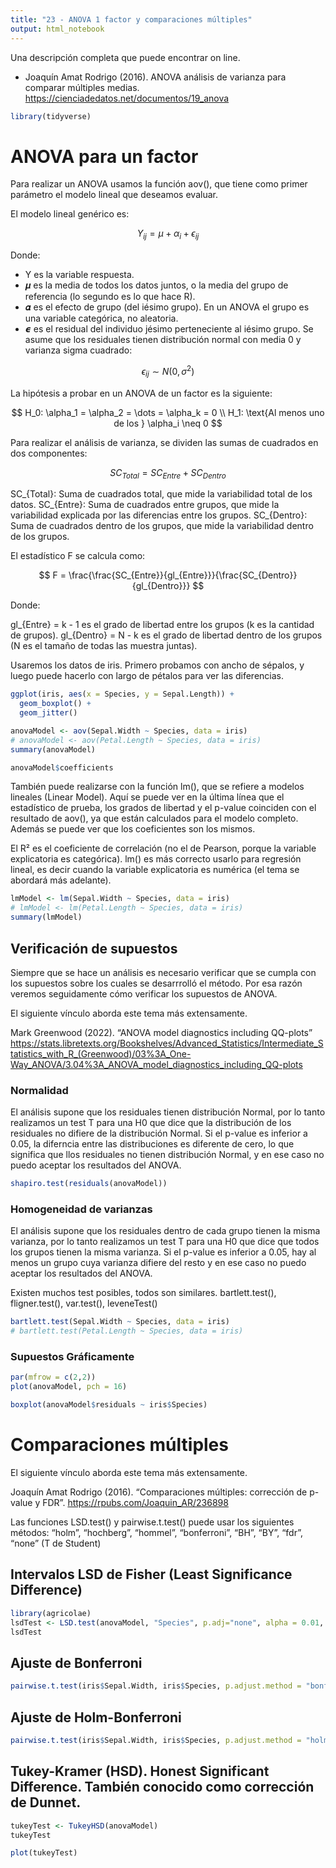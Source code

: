 ```yaml
---
title: "23 - ANOVA 1 factor y comparaciones múltiples"
output: html_notebook
---
```


Una descripción completa que puede encontrar on line.

-   Joaquín Amat Rodrigo (2016). ANOVA análisis de varianza para comparar múltiples medias.
<https://cienciadedatos.net/documentos/19_anova>

```r
library(tidyverse)
```

# ANOVA para un factor

Para realizar un ANOVA usamos la función aov(), que tiene como primer parámetro el modelo lineal que deseamos evaluar. 

El modelo lineal genérico es:

$$
Y_{ij} = \mu + \alpha_i + \epsilon_{ij}
$$

Donde:

-   Y es la variable respuesta.
-   𝝁 es la media de todos los datos juntos, o la media del grupo de referencia (lo segundo es lo que hace R).
-   𝜶 es el efecto de grupo (del iésimo grupo). En un ANOVA el grupo es una variable categórica, no aleatoria.
-   𝟄 es el residual del individuo jésimo perteneciente al iésimo grupo. 
Se asume que los residuales tienen distribución normal con media 0 y varianza sigma cuadrado:

$$
\epsilon_{ij} \sim N(0, \sigma^2)
$$



La hipótesis a probar en un ANOVA de un factor es la siguiente:


$$
H_0: \alpha_1 = \alpha_2 = \dots = \alpha_k = 0 \\
H_1: \text{Al menos uno de los } \alpha_i \neq 0
$$

Para realizar el análisis de varianza, se dividen las sumas de cuadrados en dos componentes:

$$
SC_{Total} = SC_{Entre} + SC_{Dentro}
$$

SC_{Total}: Suma de cuadrados total, que mide la variabilidad total de los datos.
SC_{Entre}: Suma de cuadrados entre grupos, que mide la variabilidad explicada por las diferencias entre los grupos.
SC_{Dentro}: Suma de cuadrados dentro de los grupos, que mide la variabilidad dentro de los grupos.


El estadístico F se calcula como:

$$
F = \frac{\frac{SC_{Entre}}{gl_{Entre}}}{\frac{SC_{Dentro}}{gl_{Dentro}}}
$$

Donde:

gl_{Entre} = k - 1 es el grado de libertad entre los grupos (k es la cantidad de grupos).
gl_{Dentro} = N - k es el grado de libertad dentro de los grupos (N es el tamaño de todas las muestra juntas).

Usaremos los datos de iris. Primero probamos con ancho de sépalos, y luego puede hacerlo con largo de pétalos para ver las diferencias.

```r
ggplot(iris, aes(x = Species, y = Sepal.Length)) +
  geom_boxplot() +
  geom_jitter()
```


```r
anovaModel <- aov(Sepal.Width ~ Species, data = iris)
# anovaModel <- aov(Petal.Length ~ Species, data = iris)
summary(anovaModel)
```

```r
anovaModel$coefficients
```


También puede realizarse con la función lm(), que se refiere a modelos lineales (Linear Model). Aquí se puede ver en la última línea que el estadístico de prueba, los grados de libertad y el p-value coinciden con el resultado de aov(), ya que están calculados para el modelo completo. Además se puede ver que los coeficientes son los mismos. 

El R² es el coeficiente de correlación (no el de Pearson, porque la variable explicatoria es categórica). lm() es más correcto usarlo para regresión lineal, es decir cuando la variable explicatoria es numérica (el tema se abordará más adelante).

```r
lmModel <- lm(Sepal.Width ~ Species, data = iris)
# lmModel <- lm(Petal.Length ~ Species, data = iris)
summary(lmModel)
```

## Verificación de supuestos

Siempre que se hace un análisis es necesario verificar que se cumpla con los supuestos sobre los cuales se desarrrolló el método. Por esa razón veremos seguidamente cómo verificar los supuestos de ANOVA.

El siguiente vínculo aborda este tema más extensamente.

Mark Greenwood (2022). "ANOVA model diagnostics including QQ-plots"
<https://stats.libretexts.org/Bookshelves/Advanced_Statistics/Intermediate_Statistics_with_R_(Greenwood)/03%3A_One-Way_ANOVA/3.04%3A_ANOVA_model_diagnostics_including_QQ-plots>

### Normalidad

El análisis supone que los residuales tienen distribución Normal, por lo tanto realizamos un test T para una H0 que dice que la distribución de los residuales no difiere de la distribución Normal. Si el p-value es inferior a 0.05, la diferncia entre las distribuciones es diferente de cero, lo que significa que llos residuales no tienen distribución Normal, y en ese caso no puedo aceptar los resultados del ANOVA.

```r
shapiro.test(residuals(anovaModel))
```

### Homogeneidad de varianzas

El análisis supone que los residuales dentro de cada grupo tienen la misma varianza, por lo tanto realizamos un test T para una H0 que dice que todos los grupos tienen la misma varianza. Si el p-value es inferior a 0.05, hay al menos un grupo cuya varianza difiere del resto y en ese caso no puedo aceptar los resultados del ANOVA.

Existen muchos test posibles, todos son similares.  bartlett.test(), fligner.test(), var.test(), leveneTest()

```r
bartlett.test(Sepal.Width ~ Species, data = iris)
# bartlett.test(Petal.Length ~ Species, data = iris)
```

### Supuestos Gráficamente

```r
par(mfrow = c(2,2))
plot(anovaModel, pch = 16)

```

```r
boxplot(anovaModel$residuals ~ iris$Species)
```


# Comparaciones múltiples

El siguiente vínculo aborda este tema más extensamente.

Joaquín Amat Rodrigo (2016). "Comparaciones múltiples: corrección de p-value y FDR".
<https://rpubs.com/Joaquin_AR/236898>


Las funciones LSD.test() y pairwise.t.test() puede usar los siguientes métodos: "holm", "hochberg", "hommel", "bonferroni", "BH", "BY", "fdr", "none" (T de Student)

## Intervalos LSD de Fisher (Least Significance Difference)

```r
library(agricolae)
lsdTest <- LSD.test(anovaModel, "Species", p.adj="none", alpha = 0.01, group=FALSE)
lsdTest
```

## Ajuste de Bonferroni

```r
pairwise.t.test(iris$Sepal.Width, iris$Species, p.adjust.method = "bonferroni")
```

## Ajuste de Holm-Bonferroni

```r
pairwise.t.test(iris$Sepal.Width, iris$Species, p.adjust.method = "holm")
```

## Tukey-Kramer (HSD). Honest Significant Difference. También conocido como corrección de Dunnet.

```r
tukeyTest <- TukeyHSD(anovaModel)
tukeyTest
```

```r
plot(tukeyTest)
```


